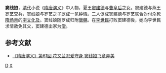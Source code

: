 '''窦线娘'''，[[清代|清代]]小说《[[隋唐演义|隋唐演义]]》中人物，夏王[[窦建德|窦建德]]与[[曹皇后_(窦建德)|曹皇后]]之女。窦建德与燕王[[罗艺|罗艺]]交兵，窦线娘与罗艺之子[[罗成|罗成]]一见钟情。二人促成窦建德与罗艺联合对付杀死[[隋炀帝|隋炀帝]]的[[宇文化及|宇文化及]]。窦线娘随罗成归附[[唐朝|唐朝]]。在[[李世民|李世民]]打败窦建德後，她向李世民求情赦免其父，窦建德出家为[[僧|僧]]。

==参考文献==
*[http://www.xxsy.net/gd/styy/61.html 《隋唐演义》第61回 花又兰忍爱守身 窦线娘飞章弄美]{{dead link|date=2018年4月 |bot=InternetArchiveBot |fix-attempted=yes }}
[[Category:文学角色|D]]
[[Category:窦姓|X]]